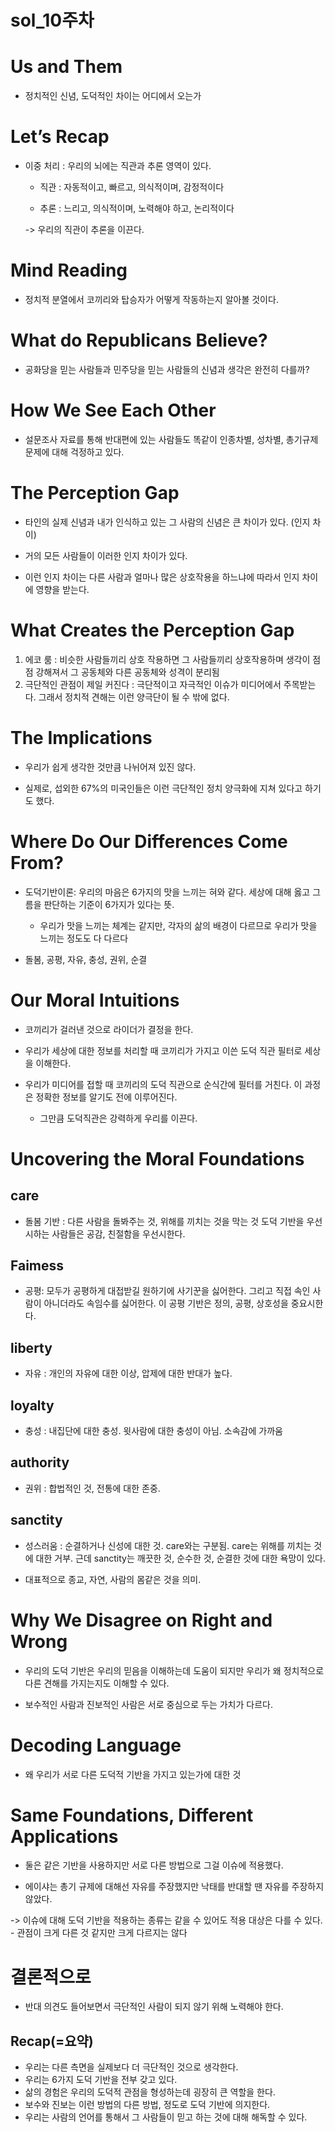 # sol_10주차

# Us and Them

-   정치적인 신념, 도덕적인 차이는 어디에서 오는가

# Let's Recap

-   이중 처리 : 우리의 뇌에는 직관과 추론 영역이 있다.

    -   직관 : 자동적이고, 빠르고, 의식적이며, 감정적이다

    -   추론 : 느리고, 의식적이며, 노력해야 하고, 논리적이다

    -\> 우리의 직관이 추론을 이끈다.

# Mind Reading

-   정치적 분열에서 코끼리와 탑승자가 어떻게 작동하는지 알아볼 것이다.

# What do Republicans Believe?

-   공화당을 믿는 사람들과 민주당을 믿는 사람들의 신념과 생각은 완전히 다를까?

# How We See Each Other

-   설문조사 자료를 통해 반대편에 있는 사람들도 똑같이 인종차별, 성차별, 총기규제 문제에 대해 걱정하고 있다.

# The Perception Gap

-   타인의 실제 신념과 내가 인식하고 있는 그 사람의 신념은 큰 차이가 있다. (인지 차이)

-   거의 모든 사람들이 이러한 인지 차이가 있다.

-   이런 인지 차이는 다른 사람과 얼마나 많은 상호작용을 하느냐에 따라서 인지 차이에 영향을 받는다.

# What Creates the Perception Gap

1.  에코 룸 : 비슷한 사람들끼리 상호 작용하면 그 사람들끼리 상호작용하며 생각이 점점 강해져서 그 공동체와 다른 공동체와 성격이 분리됨
2.  극단적인 관점이 제일 커진다 : 극단적이고 자극적인 이슈가 미디어에서 주목받는다. 그래서 정치적 견해는 이런 양극단이 될 수 밖에 없다.

# The Implications

-   우리가 쉽게 생각한 것만큼 나뉘어져 있진 않다.

-   실제로, 섭외한 67%의 미국인들은 이런 극단적인 정치 양극화에 지쳐 있다고 하기도 했다.

# Where Do Our Differences Come From?

-   도덕기반이론: 우리의 마음은 6가지의 맛을 느끼는 혀와 같다. 세상에 대해 옳고 그름을 판단하는 기준이 6가지가 있다는 뜻.

    -   우리가 맛을 느끼는 체계는 같지만, 각자의 삶의 배경이 다르므로 우리가 맛을 느끼는 정도도 다 다르다

-   돌봄, 공평, 자유, 충성, 권위, 순결

# Our Moral Intuitions

-   코끼리가 걸러낸 것으로 라이더가 결정을 한다.

-   우리가 세상에 대한 정보를 처리할 때 코끼리가 가지고 이쓴 도덕 직관 필터로 세상을 이해한다.

-   우리가 미디어를 접할 때 코끼리의 도덕 직관으로 순식간에 필터를 거친다. 이 과정은 정확한 정보를 알기도 전에 이루어진다.

    -   그만큼 도덕직관은 강력하게 우리를 이끈다.

# Uncovering the Moral Foundations

## care

-   돌봄 기반 : 다른 사람을 돌봐주는 것, 위해를 끼치는 것을 막는 것 도덕 기반을 우선시하는 사람들은 공감, 친절함을 우선시한다.

## Faimess

-   공평: 모두가 공평하게 대접받길 원하기에 사기꾼을 싫어한다. 그리고 직접 속인 사람이 아니더라도 속임수를 싫어한다. 이 공평 기반은 정의, 공평, 상호성을 중요시한다.

## liberty

-   자유 : 개인의 자유에 대한 이상, 압제에 대한 반대가 높다.

## loyalty

-   충성 : 내집단에 대한 충성. 윗사람에 대한 충성이 아님. 소속감에 가까움

## authority

-   권위 : 합법적인 것, 전통에 대한 존중.

## sanctity

-   성스러움 : 순결하거나 신성에 대한 것. care와는 구분됨. care는 위해를 끼치는 것에 대한 거부. 근데 sanctity는 깨끗한 것, 순수한 것, 순결한 것에 대한 욕망이 있다.

-   대표적으로 종교, 자연, 사람의 몸같은 것을 의미.

# Why We Disagree on Right and Wrong

-   우리의 도덕 기반은 우리의 믿음을 이해하는데 도움이 되지만 우리가 왜 정치적으로 다른 견해를 가지는지도 이해할 수 있다.

-   보수적인 사람과 진보적인 사람은 서로 중심으로 두는 가치가 다르다.

# Decoding Language

-   왜 우리가 서로 다른 도덕적 기반을 가지고 있는가에 대한 것

# Same Foundations, Different Applications

-   둘은 같은 기반을 사용하지만 서로 다른 방법으로 그걸 이슈에 적용했다.

-   에이샤는 총기 규제에 대해선 자유를 주장했지만 낙태를 반대할 땐 자유를 주장하지 않았다.

-\> 이슈에 대해 도덕 기반을 적용하는 종류는 같을 수 있어도 적용 대상은 다를 수 있다. - 관점이 크게 다른 것 같지만 크게 다르지는 않다

# 결론적으로

-   반대 의견도 들어보면서 극단적인 사람이 되지 않기 위해 노력해야 한다.

## Recap(=요약)

-   우리는 다른 측면을 실제보다 더 극단적인 것으로 생각한다.
-   우리는 6가지 도덕 기반을 전부 갖고 있다.
-   삶의 경험은 우리의 도덕적 관점을 형성하는데 굉장히 큰 역할을 한다.
-   보수와 진보는 이런 방법의 다른 방법, 정도로 도덕 기반에 의지한다.
-   우리는 사람의 언어를 통해서 그 사람들이 믿고 하는 것에 대해 해독할 수 있다.
